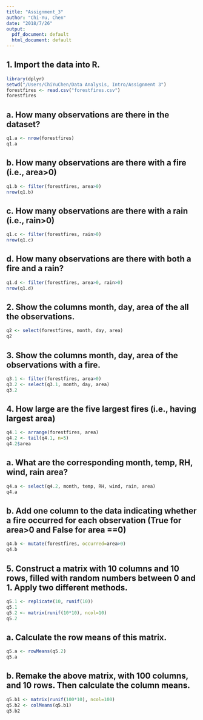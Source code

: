 ```yaml
---
title: "Assignment_3"
author: "Chi-Yu, Chen"
date: "2018/7/26"
output:
  pdf_document: default
  html_document: default
---
```


## 1. Import the data into R.

```r
library(dplyr)
setwd("/Users/ChiYuChen/Data Analysis, Intro/Assignment 3")
forestfires <- read.csv("forestfires.csv")
forestfires
```
## a. How many observations are there in the dataset?
```r
q1.a <- nrow(forestfires)
q1.a
```

## b. How many observations are there with a fire (i.e., area>0)
```r
q1.b <- filter(forestfires, area>0)
nrow(q1.b)
```
## c. How many observations are there with a rain (i.e., rain>0)
```r
q1.c <- filter(forestfires, rain>0)
nrow(q1.c)
```
## d. How many observations are there with both a fire and a rain?
```r
q1.d <- filter(forestfires, area>0, rain>0)
nrow(q1.d)
```
## 2. Show the columns month, day, area of the all the observations.
```r
q2 <- select(forestfires, month, day, area)
q2
```
## 3. Show the columns month, day, area of the observations with a fire.
```r
q3.1 <- filter(forestfires, area>0)
q3.2 <- select(q3.1, month, day, area)
q3.2
```
## 4. How large are the five largest fires (i.e., having largest area)
```r
q4.1 <- arrange(forestfires, area)
q4.2 <- tail(q4.1, n=5)
q4.2$area
```
## a. What are the corresponding month, temp, RH, wind, rain area?
```r
q4.a <- select(q4.2, month, temp, RH, wind, rain, area)
q4.a
```
## b. Add one column to the data indicating whether a fire occurred for each observation (True for area>0 and False for area ==0)
```r
q4.b <- mutate(forestfires, occurred=area>0)
q4.b
```
## 5. Construct a matrix with 10 columns and 10 rows, filled with random numbers between 0 and 1. Apply two different methods.
```r
q5.1 <- replicate(10, runif(10)) 
q5.1
q5.2 <- matrix(runif(10*10), ncol=10)
q5.2
```
## a. Calculate the row means of this matrix.
```r
q5.a <- rowMeans(q5.2)
q5.a
```
## b. Remake the above matrix, with 100 columns, and 10 rows. Then calculate the column means.
```r
q5.b1 <- matrix(runif(100*10), ncol=100)
q5.b2 <- colMeans(q5.b1)
q5.b2
```

